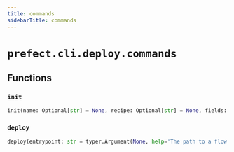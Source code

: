 ```yaml
---
title: commands
sidebarTitle: commands
---
```


# `prefect.cli.deploy.commands`

## Functions

### `init` <sup><a href="https://github.com/PrefectHQ/prefect/blob/main/src/prefect/cli/deploy/commands.py#L28" target="_blank"><Icon icon="github" style="width: 14px; height: 14px;" /></a></sup>

```python
init(name: Optional[str] = None, recipe: Optional[str] = None, fields: Optional[list[str]] = typer.Option(None, '-f', '--field', help='One or more fields to pass to the recipe (e.g., image_name) in the format of key=value.'))
```

### `deploy` <sup><a href="https://github.com/PrefectHQ/prefect/blob/main/src/prefect/cli/deploy/commands.py#L131" target="_blank"><Icon icon="github" style="width: 14px; height: 14px;" /></a></sup>

```python
deploy(entrypoint: str = typer.Argument(None, help='The path to a flow entrypoint within a project, in the form of `./path/to/file.py:flow_func_name`'), names: List[str] = typer.Option(None, '--name', '-n', help="The name to give the deployment. Can be a pattern. Examples: 'my-deployment', 'my-flow/my-deployment', 'my-deployment-*', '*-flow-name/deployment*'"), description: str = typer.Option(None, '--description', '-d', help="The description to give the deployment. If not provided, the description will be populated from the flow's description."), version_type: str = typer.Option(None, '--version-type', help='The type of version to use for this deployment.'), version: str = typer.Option(None, '--version', help='A version to give the deployment.'), tags: List[str] = typer.Option(None, '-t', '--tag', help='One or more optional tags to apply to the deployment. Note: tags are used only for organizational purposes. For delegating work to workers, use the --work-queue flag.'), concurrency_limit: int = typer.Option(None, '-cl', '--concurrency-limit', help='The maximum number of concurrent runs for this deployment.'), concurrency_limit_collision_strategy: str = typer.Option(None, '--collision-strategy', help='Configure the behavior for runs once the concurrency limit is reached. Falls back to `ENQUEUE` if unset.'), work_pool_name: str = SettingsOption(PREFECT_DEFAULT_WORK_POOL_NAME, '-p', '--pool', help="The work pool that will handle this deployment's runs."), work_queue_name: str = typer.Option(None, '-q', '--work-queue', help="The work queue that will handle this deployment's runs. It will be created if it doesn't already exist. Defaults to `None`."), job_variables: List[str] = typer.Option(None, '-jv', '--job-variable', help='One or more job variable overrides for the work pool provided in the format of key=value string or a JSON object'), cron: List[str] = typer.Option(None, '--cron', help='A cron string that will be used to set a CronSchedule on the deployment.'), interval: List[int] = typer.Option(None, '--interval', help='An integer specifying an interval (in seconds) that will be used to set an IntervalSchedule on the deployment.'), interval_anchor: Optional[str] = typer.Option(None, '--anchor-date', help='The anchor date for all interval schedules'), rrule: List[str] = typer.Option(None, '--rrule', help='An RRule that will be used to set an RRuleSchedule on the deployment.'), timezone: str = typer.Option(None, '--timezone', help="Deployment schedule timezone string e.g. 'America/New_York'"), trigger: List[str] = typer.Option(None, '--trigger', help='Specifies a trigger for the deployment. The value can be a json string or path to `.yaml`/`.json` file. This flag can be used multiple times.'), param: List[str] = typer.Option(None, '--param', help='An optional parameter override, values are parsed as JSON strings e.g. --param question=ultimate --param answer=42'), params: str = typer.Option(None, '--params', help="An optional parameter override in a JSON string format e.g. --params='{question: ultimate, answer: 42}'"), enforce_parameter_schema: bool = typer.Option(True, help='Whether to enforce the parameter schema on this deployment. If set to True, any parameters passed to this deployment must match the signature of the flow.'), deploy_all: bool = typer.Option(False, '--all', help='Deploy all flows in the project. If a flow name or entrypoint is also provided, this flag will be ignored.'), prefect_file: Path = typer.Option(Path('prefect.yaml'), '--prefect-file', help='Specify a custom path to a prefect.yaml file'), sla: List[str] = typer.Option(None, '--sla', help='Experimental: One or more SLA configurations for the deployment. May be removed or modified at any time. Currently only supported on Prefect Cloud.'))
```
